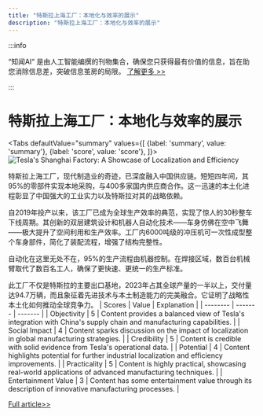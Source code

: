 ```yaml
---
title: "特斯拉上海工厂：本地化与效率的展示"
description: "特斯拉上海工厂：本地化与效率的展示"
---
```



:::info

“知闻AI“ 是由人工智能编撰的刊物集合，确保您只获得最有价值的信息，旨在助您消除信息差，突破信息茧房的局限。  [了解更多 >>](/)

:::

# 特斯拉上海工厂：本地化与效率的展示


<Tabs
	defaultValue="summary"
	values={[
	{label: 'summary', value: 'summary'},
	{label: 'score', value: 'score'},
]}>
<TabItem value="summary">
<img
  src="https://image.informedainews.com/2024/06/06/Ar-wYl-1717676014-0.jpg"
  alt="Tesla's Shanghai Factory: A Showcase of Localization and Efficiency"
/>



特斯拉上海工厂，现代制造业的奇迹，已深度融入中国供应链。短短四年间，其95%的零部件实现本地采购，与400多家国内供应商合作。这一迅速的本土化进程彰显了中国强大的工业实力以及特斯拉对其的战略依赖。

自2019年投产以来，该工厂已成为全球生产效率的典范，实现了惊人的30秒整车下线周期。其创新的双层建筑设计和机器人自动化技术——车身仿佛在空中飞舞——极大提升了空间利用和生产效率。工厂内6000吨级的冲压机可一次性成型整个车身部件，简化了装配流程，增强了结构完整性。

自动化在这里无处不在，95%的生产流程由机器控制。在焊接区域，数百台机械臂取代了数百名工人，确保了更快速、更统一的生产标准。

此工厂不仅是特斯拉的主要出口基地，2023年占其全球产量的一半以上，交付量达94.7万辆，而且象征着先进技术与本土制造能力的完美融合。它证明了战略性本土化如何推动全球竞争力。
</TabItem>
<TabItem value="score">
	| Scores     | Value   | Explanation |
	| -------- | ------- | ------- |
	| Objectivity  | 5    | Content provides a balanced view of Tesla's integration with China's supply chain and manufacturing capabilities.    |
	| Social Impact | 4     | Content sparks discussion on the impact of localization in global manufacturing strategies.    |
	| Credibility    | 5    | Content is credible with solid evidence from Tesla's operational data.    |
	| Potential    | 4    | Content highlights potential for further industrial localization and efficiency improvements.    |
	| Practicality    | 5    | Content is highly practical, showcasing real-world applications of advanced manufacturing techniques.    |
	| Entertainment Value    | 3    | Content has some entertainment value through its description of innovative manufacturing processes.    |
</TabItem>
</Tabs>

[Full article>>](https://www.cnbeta.com.tw/articles/tech/1433695.htm)
